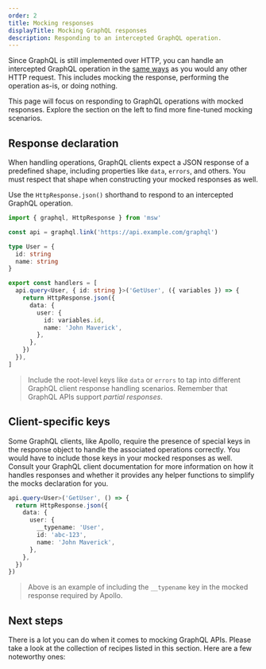 ```yaml
---
order: 2
title: Mocking responses
displayTitle: Mocking GraphQL responses
description: Responding to an intercepted GraphQL operation.
---
```



Since GraphQL is still implemented over HTTP, you can handle an intercepted GraphQL operation in the [same ways](/docs/http/handling-requests) as you would any other HTTP request. This includes mocking the response, performing the operation as-is, or doing nothing.

This page will focus on responding to GraphQL operations with mocked responses. Explore the section on the left to find more fine-tuned mocking scenarios.

## Response declaration

When handling operations, GraphQL clients expect a JSON response of a predefined shape, including properties like `data`, `errors`, and others. You must respect that shape when constructing your mocked responses as well.

Use the `HttpResponse.json()` shorthand to respond to an intercepted GraphQL operation.

```ts {12-19} /HttpResponse/1 /HttpResponse.json/
import { graphql, HttpResponse } from 'msw'

const api = graphql.link('https://api.example.com/graphql')

type User = {
  id: string
  name: string
}

export const handlers = [
  api.query<User, { id: string }>('GetUser', ({ variables }) => {
    return HttpResponse.json({
      data: {
        user: {
          id: variables.id,
          name: 'John Maverick',
        },
      },
    })
  }),
]
```

> Include the root-level keys like `data` or `errors` to tap into different GraphQL client response handling scenarios. Remember that GraphQL APIs support _partial responses_.

## Client-specific keys

Some GraphQL clients, like Apollo, require the presence of special keys in the response object to handle the associated operations correctly. You would have to include those keys in your mocked responses as well. Consult your GraphQL client documentation for more information on how it handles responses and whether it provides any helper functions to simplify the mocks declaration for you.

```ts {5}
api.query<User>('GetUser', () => {
  return HttpResponse.json({
    data: {
      user: {
        __typename: 'User',
        id: 'abc-123',
        name: 'John Maverick',
      },
    },
  })
})
```

> Above is an example of including the `__typename` key in the mocked response required by Apollo.

## Next steps

There is a lot you can do when it comes to mocking GraphQL APIs. Please take a look at the collection of recipes listed in this section. Here are a few noteworthy ones:

<div className="grid md:grid-cols-2 gap-x-8">
  <PageCard
    icon={GraphQLIcon}
    url="/docs/graphql/mocking-responses/errors/"
    title="Errors"
    description="Mock GraphQL error responses."
  />
  <PageCard
    icon={GraphQLIcon}
    url="/docs/graphql/mocking-responses/query-batching"
    title="Query batching"
    description="Mock responses to batched GraphQL queries."
  />
</div>
